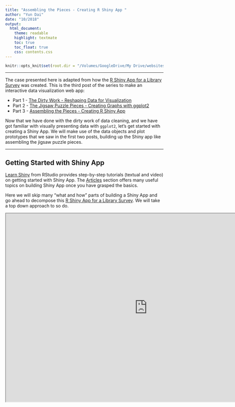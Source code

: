 ```yaml
---
title: "Assembling the Pieces - Creating R Shiny App "
author: "Yun Dai"
date: "10/2018"
output: 
  html_document:
    theme: readable
    highlight: textmate
    toc: true
    toc_float: true
    css: contents.css
---
```


```r
knitr::opts_knit$set(root.dir = "/Volumes/GoogleDrive/My Drive/websites/new web/data/r/sample") 
```

******
The case presented here is adapted from how the [R Shiny App for a Library Survey](https://yundai.shinyapps.io/2018-lib-survey/) was created. This is the third post of the series to make an interactive data visualization web app: 

* Part 1 - [The Dirty Work - Reshaping Data for Visualization](https://shanghai.hosting.nyu.edu/data/r/case-1-1-preprocessing.html)
* Part 2 - [The Jigsaw Puzzle Pieces - Creating Graphs with ggplot2](https://shanghai.hosting.nyu.edu/data/r/case-1-2-ggplot2.html)
* Part 3 - [Assembling the Pieces - Creating R Shiny App](https://shanghai.hosting.nyu.edu/data/r/case-1-3-shinyapp.html)

Now that we have done with the dirty work of data cleaning, and we have got familiar with visually presenting data with `ggplot2`, let's get started with creating a Shiny App. We will make use of the data objects and plot prototypes that we saw in the first two posts, building up the Shiny app like assembling the jigsaw puzzle pieces.


******
## Getting Started with Shiny App
[Learn Shiny](https://shiny.rstudio.com/tutorial/) from RStudio provides step-by-step tutorials (textual and video) on getting started with Shiny App. The [Articles](https://shiny.rstudio.com/articles/) section offers many useful topics on building Shiny App once you have grasped the basics.

Here we will skip many "what and how" parts of building a Shiny App and go ahead to decompose this [R Shiny App for a Library Survey](https://yundai.shinyapps.io/2018-lib-survey/). We will take a top down approach to so do.

<iframe src ="https://yundai.shinyapps.io/2018-lib-survey/" height= 600px width = 900px />

******
## User Interface Layout

******
### overall structure
Basically we need a `ui` object that controls how the interface looks like, a `server` object that takes charges of the inputs and outputs, and a `global.R` that takes care of the extra work that we need for building up the App (e.g. creating objects for later use). Read more [here](https://shiny.rstudio.com/tutorial/written-tutorial/lesson1/) for the structure of a Shiny App. 

******
### application layout
The first thing we want to do is laying out the overall user interface and the arrangement of each dashboard. RStudio's [Application layout guide](https://shiny.rstudio.com/articles/layout-guide.html) introduced four layout features: 

* sidebar + main area
* grid system
* top navigation bar
* tabsets and sidebar lists

We will use all of them in our design except for the sidebar lists. 

In our case, we use the top navigation bar as the highest level of navigation structure. 

<iframe src ="https://yundai.shinyapps.io/demo1/" height= 200px width = 900px />

```r
library(shiny)
library(shinythemes)

ui <- 
  navbarPage("Demo", collapsible = TRUE, inverse = TRUE, theme = shinytheme("spacelab"),
             tabPanel("Participation"),
             tabPanel("Service Use",
                      fluidPage(
                        tabsetPanel(
                          tabPanel("Accessing Website"),
                          tabPanel("Visiting Library"),
                          tabPanel("Attending Workshops"),
                          tabPanel("Exploring Technology")
                        ))),
             tabPanel("Space & Study Habits",
                      fluidPage(
                        tabsetPanel(
                          tabPanel("Study Habit"),
                          tabPanel("Space Preference - Mid & Final Terms"),
                          tabPanel("Space Preference - Most Days"),
                          tabPanel("Space Preference - Student Submissions")
                        ))), 
             tabPanel("Outreach"),
             tabPanel("About")
)

server <- function(input, output) {}

shinyApp(ui = ui, server = server)
```

We started with creating a navigation bar organized by topics of the survey (service use, space use & study habits, outreach), in addition to a "survey summary" page and an "about" page. We did that with `navbarPage()`. Under "Service Use" we further created a layer evaluating services we offer (website access, library visits, workshop attendance, technology exploration) with [Tabsets](https://shiny.rstudio.com/articles/tabsets.html). Similarly we created this nested navigation structure for "Space and Study Habits". 

The logic behind this layout is grouping blocks with similar topics into one place. This will also create visual consistency and repetition, which will be applied throughout the App.  

`shinythemes` package changes the overall look of a Shiny App with many built-in themes as options. More on the package [here](https://rstudio.github.io/shinythemes/).

In the following sections, we will build up the App piece by piece.

******
## Dashboard 1
In the first dashboard on service use, we will be exploring the sidebar layout, Shiny widgets and reactive expressions. Important techniques to this dashboard are using reactive expressions to facilitate automation and repetition (e.g. simultaneously adjust the output of a plot by selecting the survey question, participant subgroup and plot type) in inputs and outputs.

******
### sidebar layout
<iframe src ="https://yundai.shinyapps.io/demo3/" height= 600px width = 900px />

******
This dashboard uses the `sidebarLayout()`, where we have a `sidebarPanel()` for input and a `mainPanel()` for output.

```r
library(shiny)
library(shinythemes)
library(ggplot2)

source("global.R")

ui <- 
  navbarPage("Demo", selected = "Service Use", collapsible = TRUE, inverse = TRUE, theme = shinytheme("spacelab"),
             tabPanel("Participation"),
             tabPanel("Service Use",
                      fluidPage(
                        tabsetPanel(
                          tabPanel("Accessing Website", br(),
                                   sidebarLayout(
                                     sidebarPanel(
                                       radioButtons(
                                         inputId = "question1",
                                         label = "Choose a question to explore",
                                         choices = c("Email/chat with library staff", 
                                                     "Find books", 
                                                     "Search for articles", 
                                                     "Use subject / citation guides",
                                                     "Book a group study room")), br(),
                                       radioButtons(
                                         inputId = "group1",
                                         label = "Choose a dimension to explore",
                                         choices = c("Student Status", "Country / Region of Origin", "Major")), br(),
                                       radioButtons(
                                         inputId = "plot1",
                                         label = "Choose a plot type to explore",
                                         choices = c("Stacked Bars", "Grouped Bar Charts", "Stacked Bars (Percent)"))),
                                     mainPanel(plotOutput(outputId = "plot_access_web", height = "600px"))
                                   )),
                          tabPanel("Visiting Library"),
                          tabPanel("Attending Workshops"),
                          tabPanel("Exploring Technology")
                        ))),
             tabPanel("Space & Study Habits",
                      fluidPage(
                        tabsetPanel(
                          tabPanel("Study Habit"),
                          tabPanel("Space Preference - Mid & Final Terms"),
                          tabPanel("Space Preference - Most Days"),
                          tabPanel("Space Preference - Student Submissions")
                        ))), 
             tabPanel("Outreach"),
             tabPanel("About")
  )


server <- function(input, output) {
  groupInput <- reactive({
    switch(input$group1,
           "Student Status" = survey$status, 
           "Country / Region of Origin" = survey$country, 
           "Major" = survey$major)
  })
  dataInput <- reactive({
    switch(input$question1, 
           "Email/chat with library staff" = survey$Q1.1_2, 
           "Find books" = survey$Q1.1_7, 
           "Search for articles" = survey$Q1.1_4, 
           "Use subject / citation guides" = survey$Q1.1_6,
           "Book a group study room" = survey$Q1.1_3)
  })
  output$plot_access_web <- renderPlot({
    if (input$plot1 == "Stacked Bars") {
      ggplot(survey, aes(groupInput())) + 
        geom_bar(aes(fill = dataInput()), position = position_stack(reverse = TRUE), width = 0.4, alpha = 0.75) +
        scale_fill_manual(values = c(palette[[1]][4], palette[[2]][1], palette[[3]][1])) +
        scale_x_discrete(limits = rev(levels(groupInput()))) +
        coord_flip() +
        theme(axis.text.x = element_text(size = 15),
              axis.text.y = element_text(size = 15, margin = margin(0,3,0,0)),
              axis.title.y = element_blank(),
              axis.title.x = element_blank(),
              axis.ticks.x = element_line(size = 0),
              legend.title = element_blank(),
              legend.text = element_text(size = 15),
              plot.margin = unit(c(1,2,2,3), "cm")) 
    } else if (input$plot1 == "Grouped Bar Charts") {
      ggplot(survey, aes(groupInput())) + 
        geom_bar(aes(fill = dataInput()), position = "dodge", width = 0.6, alpha = 0.75) +
        scale_fill_manual(values = c(palette[[1]][4], palette[[2]][1], palette[[3]][1])) +
        scale_x_discrete(limits = rev(levels(groupInput()))) +
        coord_flip() +
        theme(axis.text.x = element_text(size = 15),
              axis.text.y = element_text(size = 15, margin = margin(0,3,0,0)),
              axis.title.y = element_blank(),
              axis.title.x = element_blank(),
              axis.ticks.x = element_line(size = 0),
              legend.title = element_blank(),
              legend.text = element_text(size = 15),
              plot.margin = unit(c(1,2,2,3), "cm")) 
    } else if (input$plot1 == "Stacked Bars (Percent)") {
      ggplot(survey, aes(groupInput())) + 
        geom_bar(aes(fill = dataInput()), position = "fill", width = 0.3, alpha = 0.75) +
        scale_fill_manual(values = c(palette[[1]][4], palette[[2]][1], palette[[3]][1])) +
        scale_x_discrete(limits = rev(levels(groupInput()))) +
        coord_flip() +
        theme(axis.text.x = element_text(size = 15),
              axis.text.y = element_text(size = 15, margin = margin(0,3,0,0)),
              axis.title.y = element_blank(),
              axis.title.x = element_blank(),
              axis.ticks.x = element_line(size = 0),
              legend.title = element_blank(),
              legend.text = element_text(size = 15),
              plot.margin = unit(c(1,2,2,3), "cm")) 
    }
  })
}

shinyApp(ui = ui, server = server)
```


******
### plot outputs
We talked about how to create those bar charts [here](https://shanghai.hosting.nyu.edu/data/r/case-1-2-ggplot2.html#a_lot_of_bars).

Each plot got an outpud id with `plotOutput(outputId = "id")` in `ui`, and was rendered in `server` with `output$id <- renderPlot({})`. This refers to the [reactive programming models](https://shiny.rstudio.com/articles/reactivity-overview.html) that Shiny relies on. 

Note that when rendering plots the function is not always `renderPlot()`, which depends on the plot library you use. For instance, it is `renderPlotly()` to render `Plotly` plots, and `renderWordcloud2()` to render plots produced by `wordcloud2()`.

******
### widgets
Shiny offers many widgets to make use of. [Widgets](https://shiny.rstudio.com/gallery/widget-gallery.html) are web elements that we can interact with. Available widgets include checkbox, date input and range, slider, select box, file input, radio button, action button etc. 

We used the radio buttons here, which will also be applied across almost all dashboards, for two reasons. (1)Most of our tasks are concerned with visualizing categories, and groups of radio buttons supports this need when each group refers to a category. (2)We wanted to create consistency across the dashboards in this App. It is also easier for users to follow the logic of the visualization when they browse among the dashboards. 

First of all, the radion button needs a name and a label, which all widgets have. In addition to the name(id) and label, we also specified the `choices` argument with all the options for a user to choose from. Below is what we did.
```r
radioButtons(inputId = "question1", 
             label = "Choose a question to explore",
             choices = c("Email/chat with library staff", 
                         "Find books", 
                         "Search for articles"))
```

Then in the `server` object we output what we defined earlier.   
```r
dataInput <- reactive({
  switch(input$question1, 
         "Email/chat with library staff" = survey$Q1.1, 
         "Find books" = survey$Q1.2, 
         "Search for articles" = survey$Q1.3)
})
```

******
### automation and repetition
Above we have created a dashboard that allows one to examine the website access by each survey question, subgroups of participants by country/status/major, and plot types, all at the same time. We automated that process by creating two reactive expressions, `groupInput` and `dataInput`. `groupInput` handles which subgroup to look at, and `dataInput` handles which survey question to look at.

A [reactive expression](https://shiny.rstudio.com/tutorial/written-tutorial/lesson6/) is a expression whose result will change over time. It uses widget input, which may change, and returns a value, which will be updated when the widget input has changed.

```r
groupInput <- reactive({
  switch(input$group1,
         "Student Status" = survey$status, 
         "Country / Region of Origin" = survey$country, 
         "Major" = survey$major)
})

dataInput <- reactive({
  switch(input$question1, 
         "Email/chat with library staff" = survey$Q1.1, 
         "Find books" = survey$Q1.2, 
         "Search for articles" = survey$Q1.3)
})
```

Then later in plotting, we can simply use what we defined earlier as arguments in the `ggplot()` function.
```r
server <- function(input, output) {
  output$plot_access_web <- renderPlot({
    if (input$plot1 == "Stacked Bars") {
      ggplot(survey, aes(groupInput())) + 
        geom_bar(aes(fill = dataInput()), 
                 position = position_stack(reverse = TRUE), 
                 width = 0.4, alpha = 0.75) +
        scale_fill_manual(values = c(palette[[1]][4], palette[[2]][1], palette[[3]][1])) +
        scale_x_discrete(limits = rev(levels(groupInput()))) 
    } else if (input$plot1 == "Grouped Bar Charts") { 
    } else if (input$plot1 == "Stacked Bars (Percent)") { 
    }
  })
}  
```

******
## Dashboard 2
In this second dashboard on survey summary, we will further explore the input and output in Shiny and the layout system. Techniques important to this dashboard is using action buttons to display extra information complementary to the main visualization, using texts as visualization and using tables to provide more information to the plots.

******
### grid layout
<iframe src ="https://yundai.shinyapps.io/demo2/" height= 500px width = 900px />

******
The survey summary dashboard uses the grid layout system, where we get to define how much space the rows and columns should take. The column widths are based on the Bootstrap 12-wide grid system. Basically one page is divided into 12 columns; we then decide how many columns we want to allocate to one block. 

In this case, the dashboard is divided into four rows (1 for `help text` and 3 for outputs). Within each row of the output, we allocated 6 columns to the left block of texts with button (including 1 column of blank space), 5 to the plot (including 2 columns of blank space), and 1 to be the blank space to the right. `offset = #` pushes the block to the right by # columns.

```r
library(shiny)
library(shinythemes)

source("global.R")

ui <- 
  navbarPage("Demo", collapsible = TRUE, inverse = TRUE, theme = shinytheme("spacelab"),
             tabPanel("Participation",
                      fluidPage(
                        fluidRow(
                          column(5, offset = 1, 
                                 helpText("Click More Stats button to find out more information of each group.", 
                                          style = "font-size:115%;font-style:italic;" ), 
                                 br())),
                        fluidRow(
                          column(3, offset = 2, br(), br(), 
                                 h1("320", align = "center", 
                                    style = "font-size: 350%; letter-spacing: 3px;"), 
                                 h3("Student Participants", 
                                    align = "center", style = "opacity: 0.75;"), br(),
                                 div(actionButton(inputId = "more1", "More Stats"), 
                                     style = "margin:auto; width:30%;")),
                          column(6, plotOutput(outputId = "g1", height = "400px")),
                          column(1)),
                        fluidRow(
                          column(3, offset = 2, br(), br(),
                                 h1("48", align = "center", 
                                    style = "font-size: 350%; letter-spacing: 3px;"), 
                                 h3("Countries / Regions of Origin", 
                                    align = "center", style = "opacity: 0.75;"), br(),
                                 div(actionButton(inputId = "more2", "More Stats"), 
                                     style = "margin:auto; width:30%;")),
                          column(6, plotOutput(outputId = "g2", height = "400px")),
                          column(1)),
                        fluidRow(
                          column(3, offset = 2, br(), br(),
                                 h1("16", align = "center", 
                                    style = "font-size: 350%; letter-spacing: 3px;"), 
                                 h3("Majors", align = "center", 
                                    style = "opacity: 0.75; letter-spacing: 1px;"), 
                                 br(),
                                 div(actionButton(inputId = "more3", "More Stats"), 
                                     style = "margin:auto; width:30%;")),
                          column(6, plotOutput(outputId = "g3", height = "600px")),
                          column(1))
                      )),
                      tabPanel("Service Use",
                               fluidPage(
                                 tabsetPanel( 
                                   tabPanel("Accessing Website"), 
                                   tabPanel("Visiting Library"), 
                                   tabPanel("Attending Workshops"), 
                                   tabPanel("Exploring Technology")
                                 ))),
                      tabPanel("Space & Study Habits",
                               fluidPage(
                                 tabsetPanel(
                                   tabPanel("Study Habit"), 
                                   tabPanel("Space Preference - Mid & Final Terms"), 
                                   tabPanel("Space Preference - Most Days"), 
                                   tabPanel("Space Preference - Student Submissions")
                                 ))), 
                      tabPanel("Outreach"),
                      tabPanel("About")
)
             
server <- function(input, output) {
  ## charts
  output$g1 <- renderPlot({plot1})
  output$g2 <- renderPlot({plot2})
  output$g3 <- renderPlot({plot3})
  
  ## button
  observeEvent(input$more1, {
    showModal(modalDialog(
      renderTable({tb[[1]]}),
      easyClose = TRUE,
      footer = modalButton("Close")
    ))
  })
  observeEvent(input$more2, {
    showModal(modalDialog(
      renderTable({tb[[2]]}),
      easyClose = TRUE,
      footer = modalButton("Close")
    ))
  })
  observeEvent(input$more3, {
    showModal(modalDialog(
      renderTable({tb[[3]]}),
      easyClose = TRUE,
      footer = modalButton("Close")
    ))
  })
}
             
shinyApp(ui = ui, server = server)

```

You may have noticed that we have applied many internal styles to the components in the above dashboard. Styles will be discussed [below](#style). For now we will skip that. 

******
### plot outputs
The lollipop charts (`plot1` to `plot3`) were created in the `global.R`. We talked about how to create those lollipops [here](https://shanghai.hosting.nyu.edu/data/r/case-1-2-ggplot2.html#lollipop_chart).

```r
plot1 <- 
  ggplot(tb[[1]], aes(`#`, reorder(tb[[1]][,1], -`#`), label = `#`)) +
  geom_segment(aes(x = 0, y = reorder(tb[[1]][,1], -`#`), xend = `#`, yend = reorder(tb[[1]][,1], -`#`)), 
               size = 0.5, color = "grey50") +
  geom_point(size = 10) +
  geom_text(color = "white", size = 4) +
  coord_flip() +
  theme(axis.text.x = element_text(size = 14, angle = 90, hjust = 1),
        axis.text.y = element_text(size = 14),
        axis.title.y = element_blank(),
        axis.title.x = element_blank(),
        axis.ticks.x = element_line(size = 0),
        plot.margin = unit(c(1,2,2,3), "cm"))
```

******
### using texts as visualization
A plot is not the only element that we can rely on in visualization. Texts, especially large texts, can be useful when there are not too much information to display but when there is an important message to convey. 

For instance, we chose to highlight the number of survey participants, number of the particpants' countries/regions, and number of the participants' majors using the `h1()` HTML tag function. This helps the numbers stand out and also tells the audience that those numbers matter. The large texts aim to catch the readers' attention.

```r
fluidRow(
  column(3, offset = 2, br(), br(), 
          h1("320", align = "center", style = "font-size: 350%; letter-spacing: 3px;"), 
          h3("Student Participants", align = "center", style = "opacity: 0.75;"), br(),
          div(actionButton(inputId = "more1", "More Stats"), style = "margin:auto; width:30%;")),
  column(6, plotOutput(outputId = "g1", height = "400px")),
  column(1)
)
```


******
### action buttons
The reason that we included action buttons in this case are double. (1) There is limited space to display all information. An action button allows hidden information to be displayed when an action is triggered. We want to display the kind of information that is not primary but complementary to what has already been shown. (2) An action button adds interactivity to our App, inviting users to explore. 

RStudio's article [Using Action Buttons](https://shiny.rstudio.com/articles/action-buttons.html) introduced many ways of using buttons. Our use case is a simple one. When someone hits the action button, a model box will be open and a table of summary data inside the box will be rendered. 

Each button has an id and a label: `actionButton(inputId = "more1", "More Stats")`. `observeEvent()` triggers a command with an action button. `showModal(modalDialog())` opens the modal box. `renderTable({tb[[1]]})` renders the summary table that we created in `global.R`.

```r
observeEvent(input$more1, {
  showModal(modalDialog(
    renderTable({tb[[1]]}),
    easyClose = TRUE,
    footer = modalButton("Close")
  ))
})
```

******
### using lists to store data subsets
The data we used for summary tables were stored in the list `tb`, which we created [previously](https://shanghai.hosting.nyu.edu/data/r/case-1-1-preprocessing.html#reshaping_for_shiny). This is a list of three matrices of summarizing participant stats by subgroups (status/country/major). 

```r
load("survey")
set <- survey[c("status", "country", "major")]
tb <- replicate(length(set), data.frame(), simplify=FALSE)

for (m in 1:length(set)){
  tb[m] <- list(data.frame(table(set[m])))
  names(tb[[m]]) <- c("", "#")
  tb[[m]] <- tb[[m]][order(tb[[m]]$`#`,decreasing = T),]
}


for (i in 1:3){
  colnames(tb[[i]])[1] <- c("Student Status", "Country / Region", "Major")[i]
}

tb
```

Using a list to store data subsets helps with automating the whole process because we won't need to create many single data objects for each request, but just subset the list for the parts we need. 

This is more obvious in the piece below, where `dtset` is a list consisting of three matrices summarizing top reasons of visiting the library by subgroups(status/country/major).

```r
load("survey")
g <- list(status = c("Freshman", "Sophomore", "Junior", "Senior", "Other Programs") ,
          country = c("China", "U.S.", "Other"),
          major = c("Business, Finance & Economics","Humanities & Social Sciences","Data Science & Interactive Media Business",                     "Interactive Media Arts","Science","CS & Engineering","Mathematics","Undefined"))

Reason <- c("Work on a class assignment/paper", "Watch video or listen audio", "Use specialized databases \\(e.g. Bloomberg, Wind\\)", "Use a library computer",  "Use a group study room", "Print, photocopy, scan",  "Other", "Meet up with friends",  "Hang out between classes", "Get readings from Course Reserve", "Get help from a librarian", "Find a quiet place to study", "Borrow books and materials", "Attend a library workshop")

r <- data.frame(survey$status, survey$country, survey$major)
for (m in 1: length(Reason)){
  r[,Reason[m]] <- str_extract(survey$top_reason, Reason[m])
}

dtset <- replicate(3, data.frame(Reason), simplify = FALSE)
for (i in 1:3){
  levels(dtset[[i]]$Reason)[levels(dtset[[i]]$Reason) == "Use specialized databases \\(e.g. Bloomberg, Wind\\)"] <- "Use specialized databases (e.g. Bloomberg, Wind)"
}

for (m in 1:length(dtset)){
  for (n in 1:length(g[[m]])){
    dtset[[m]][,g[[m]][n]] <- apply(r[r[m] == g[[m]][n],4:17], 2, function(x) length(which(!is.na(x))))
  }
  dtset[[m]]$Total<- rowSums(dtset[[m]][,2:n], na.rm = TRUE, dims = 1)
  dtset[[m]] <- dtset[[m]][order(dtset[[m]]$Total,decreasing = T),]
}

dtset
```

When accessing the subsets of data we need, or specify arguments in `ggplot()`, what we did was to use the `dataInput2()[[1]]` or `groupInput2()[,1]`.

```r
server <- function(input, output) {
  dataInput2 <- reactive({
    switch(input$question2, 
           "My top reasons for visiting Library" = dtset,
           "I asked for help by ..." = dtset2)
  })
  
  groupInput2 <- reactive({
    switch(input$group2,
           "Student Status" = dataInput2()[[1]], 
           "Country / Region of Origin" = dataInput2()[[2]], 
           "Major" = dataInput2()[[3]])
  })
  
  output$plot_visit_lib <- renderPlot({
    ggplot(groupInput2(), aes(x = reorder(groupInput2()[,1], Total), y = Total, fill = factor(Level, levels = c("High","Medium","Low")))) + 
      geom_bar(stat = "identity", alpha = 0.75) + 
      scale_fill_manual(values = c(palette[[1]][4], palette[[2]][1], palette[[3]][1]), name="Level of\nFrequency") +
      coord_flip() +
      theme(axis.text.x = element_text(size = 15),
            axis.text.y = element_text(size = 15, margin = margin(0,3,0,0)),
            axis.title.y = element_blank(),
            axis.title.x = element_text(size = 15, margin = margin(15,0,0,0)),
            axis.ticks.x = element_line(size = 0),
            legend.title = element_text(size = 15),
            legend.text = element_text(size = 15),
            plot.margin = unit(c(0,0,1,0), "cm")) 
  })
  output$table_visit_lib <- renderTable({
    groupInput2()
  })
}
```

******
### using tables to provide more information
Tables in dashboards are useful in that they can provide details of the data used in plots.  


******
## Style
In Dashboard 2, we saw a lot of elements that control the styles of an app. Here we will take a closer look at how to customize our user interface.

******
### HTML tags
If you know some HTML, you will notice many HTML tag functions we used: `h1()`, `h3()`, `br()`, and `div()`. These HTML tag functions format the elements in the dashboard with default CSS values. (`names(tags)` will return the full list of these readily available functions for us. The article [Customize your UI with HTML](https://shiny.rstudio.com/articles/html-tags.html) shows how to apply these functions.)

******
### inline style
You may also noticed that we also used inline styles many times. Usually we did this with `style` argument like below.
```r
h3("Student Participants", align = "center", style = "opacity: 0.75;")
```

We also put the action buttons in `div()`s so that we can apply inline styles to them.
```r
div(actionButton(inputId = "more1", "More Stats"), style = "margin:auto; width:30%;")
```


******
## Hosting the App
Once we have built up the Shiny App, we can run a Shiny App in many ways:

* locally with R scripts
* host the App on your own server
* run it from GitHub
* host it using RStudio's hosting service on shinyapps.io

[Share your apps](https://shiny.rstudio.com/tutorial/written-tutorial/lesson7/) introduces how to share or host a Shiny App with the methods mentioned above. 

shinyapps.io offers free services to host Shiny Apps, and it is easy to deploy the app to the cloud with R. Here is [how](https://shiny.rstudio.com/articles/shinyapps.html).
